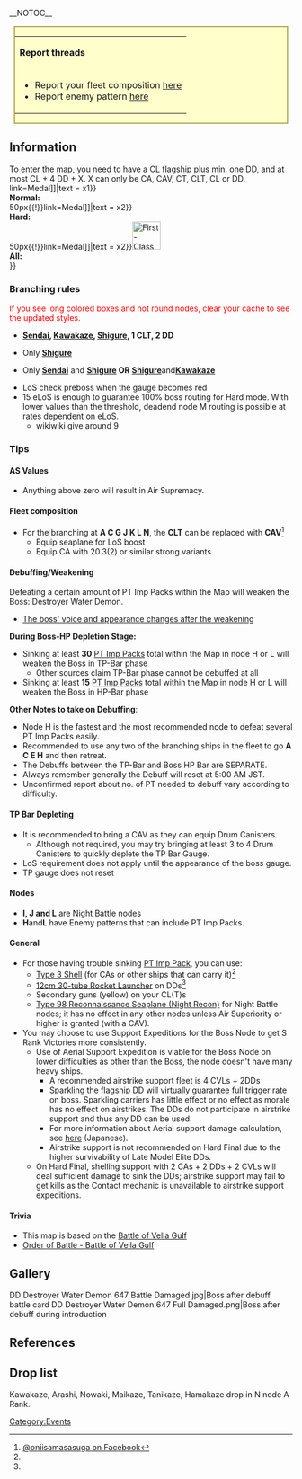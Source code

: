 __NOTOC__

<div style="width:96%; border:2px solid #aa5; background:#ffc; text-align:left; margin:15px auto 20px;">
{| width="100%"
|'''Report threads'''
|-
|
*Report your fleet composition [[Thread:355321|here]]
*Report enemy pattern [[Thread:355320|here]]
|}
</div>

==Information==
To enter the map, you need to have a CL flagship plus min. one DD, and at most CL + 4 DD + X. X can only be CA, CAV, CT, CLT, CL or DD.
{{Infobox
|title = Overcome! Nightbattle of Vanilla Gulf!
|kanji = 乗り越えろ!バニラ湾夜戦!
|romaji = Norikoero! Vanilla-wan yasen!
|image = Fall_2015_E5_Banner.png
|label1 = Mechanics
|value1 = [[Event#Ship_Locking|Ship locking]] (orange/green)<br/>[[Events#Debuffing_Mechanism|Debuffing Mechanism]]<br/>[[Fall_2015_Event/Info#New_mechanic:_Transport_off-load_Gauge|Transport off-load Gauge]]<br/>[[Event#Manual_Node_Selection|Node Selection]]<br/>[[Event#LoS_Check|LoS Check]]<br/>[[PT Imp Pack]]<br/>[[Fall_2015_Event/Info#Map_HP_dependent_on_HQ_level|HQ dependent Map HP]]
|label2 = Boss gauge
|value2 = Easy: 120 TP / 720 HP<br>Medium: 240 TP / 1000 HP<br>Hard: 360 TP / 1060 HP<br>See also [[Fall_2015_Event/Info#Map_HP_dependent_on_HQ_level|this]] table
|label3 = Kills required<br>(second gauge)
|value3 =
'''Easy:''' 3 kills (255 HP)<br>{{ShipBattleCardKai|Destroyer Water Demon/II}}<br/>
'''Normal:''' 4 kills (255 HP)<br>{{ShipBattleCardKai|Destroyer Water Demon/II}}<br/>
'''Hard:''' 5 kills (255 HP)<br>{{ShipBattleCardKai|Destroyer Water Demon/III}}
|label4 = Reward
|value4 =
'''Easy:''' <br/>{{ItemStack|item = [[File:Medal.png{{!}}50px{{!}}link=Medal]]|text = x1}}<br/>
'''Normal:''' <br/>{{ItemStack|item = [[File:Medal.png{{!}}50px{{!}}link=Medal]]|text = x2}}<br/>
'''Hard:''' <br/>{{ItemStack|item = [[File:Medal.png{{!}}50px{{!}}link=Medal]]|text = x2}}[[File:First-Class Medal.png|50px|link=Medal#First_Class_Medal]]
<br/>
'''All:''' <br/>{{ShipBattleCardKai|Hagikaze}}
}}

===Branching rules===
<span style="color:#f00;">If you see long colored boxes and not round nodes, clear your cache to see the updated styles.</span>
* '''[[Sendai]], [[Kawakaze]], [[Shigure]], 1 CLT, 2 DD'''

<div style="padding:0px 0px 0px 50px;">{{Route
|A|#777777;
|C|#00CCFF;
|G|#FF0000;
|J|#FF0000;
|K|#33aa00;
|L|#FF0000;
|N|#FF0000;
}}</div>

* Only '''[[Shigure]]'''

<div style="padding:0px 0px 0px 50px;">{{Route
|A|#777777;
|C|#00CCFF;
|F|#FF0000;
|G|#FF0000;
|J|#FF0000;
|K|#33aa00;
|L|#FF0000;
|N|#FF0000;
}}</div>

* Only '''[[Sendai]]''' and '''[[Shigure]] OR''' '''[[Shigure]] '''and''' [[Kawakaze]]'''

<div style="padding:0px 0px 0px 50px;">{{Route
|A|#777777;
|C|#00CCFF;
|E|#00CCFF;
|H|#FF0000;
|J|#FF0000;
|K|#33aa00;
|L|#FF0000;
|N|#FF0000;
}}</div>

* LoS check preboss when the gauge becomes red
* 15 eLoS {{cite}} is enough to guarantee 100% boss routing for Hard mode. With lower values than the threshold, deadend node M routing is possible at rates dependent on eLoS.
** wikiwiki give around 9

===Tips===
====AS Values====
* Anything above zero will result in Air Supremacy.

===='''Fleet composition'''====
* For the branching at '''A C G J K L N''', the '''CLT''' can be replaced with '''CAV'''<ref name='onsFB'>[https://www.facebook.com/oniisamasasuga/posts/1672747176275650 @oniisamasasuga on Facebook]</ref>
** Equip seaplane for LoS boost
** Equip CA with 20.3(2) or similar strong variants

==== '''Debuffing/Weakening '''====
Defeating a certain amount of PT Imp Packs within the Map will weaken the Boss: Destroyer Water Demon.
*[[#Gallery|The boss' voice and appearance changes after the weakening]]
'''During Boss-HP Depletion Stage:'''
* Sinking at least '''30''' [[PT Imp Pack]]s total within the Map in node H or L will weaken the Boss in TP-Bar phase{{cite}}
** Other sources claim TP-Bar phase cannot be debuffed at all
* Sinking at least '''15''' [[PT Imp Pack]]s total within the Map in node H or L will weaken the Boss in HP-Bar phase
<!--Sources: Fujihita, Hayashi H. Wikiwiki claims it is 20, but given how frequently they have been completely wrong this event, we can ignore the Wikiwiki claim. Debuff KC3 screenshot: http://imgur.com/a/UhfA1; debuffed boss screenshots: http://i.imgur.com/R3KV2XG.png; http://i.imgur.com/SbQdUQI.png-->
'''Other Notes to take on Debuffing''':
* Node H is the fastest and the most recommended node to defeat several PT Imp Packs easily.
* Recommended to use any two of the branching ships in the fleet to go '''A C E H''' and then retreat.
* The Debuffs between the TP-Bar and Boss HP Bar are SEPARATE.{{cite}}
* Always remember generally the Debuff will reset at 5:00 AM JST.
* Unconfirmed report about no. of PT needed to debuff vary according to difficulty.

==== TP Bar Depleting====
* It is recommended to bring a CAV as they can equip Drum Canisters.
** Although not required, you may try bringing at least 3 to 4 Drum Canisters to quickly deplete the TP Bar Gauge.
* LoS requirement does not apply until the appearance of the boss gauge.{{cite}}
* TP gauge does not reset

==== '''Nodes'''====
* '''I, J and L''' are Night Battle nodes
* '''H '''and''' L''' have Enemy patterns that can include PT Imp Packs.

==== '''General'''====
*For those having trouble sinking [[PT Imp Pack]], you can use:
** [[Type 3 Shell]] (for CAs or other ships that can carry it)<ref name='onsFB'/>{{cite}}
** [[12cm 30-tube Rocket Launcher]] on DDs<ref name='onsFB'/>{{cite}}
** Secondary guns (yellow) on your CL(T)s
** [[Type 98 Reconnaissance Seaplane (Night Recon)]] for Night Battle nodes; it has no effect in any other nodes unless Air Superiority or higher is granted (with a CAV).
* You may choose to use Support Expeditions for the Boss Node to get S Rank Victories more consistently.
** Use of Aerial Support Expedition is viable for the Boss Node on lower difficulties as other than the Boss, the node doesn't have many heavy ships.
*** A recommended airstrike support fleet is 4 CVLs + 2DDs
*** Sparkling the flagship DD will virtually guarantee full trigger rate on boss. Sparkling carriers has little effect or no effect as morale has no effect on airstrikes. The DDs do not participate in airstrike support and thus any DD can be used.{{cite}}
*** For more information about Aerial support damage calculation, see [http://wikiwiki.jp/kancolle/?%BB%D9%B1%E7%B4%CF%C2%E2 here] (Japanese).
*** Airstrike support is not recommended on Hard Final due to the higher survivability of Late Model Elite DDs.
** On Hard Final, shelling support with 2 CAs + 2 DDs + 2 CVLs will deal sufficient damage to sink the DDs; airstrike support may fail to get kills as the Contact mechanic is unavailable to airstrike support expeditions.

==== '''Trivia'''====
*This map is based on the [https://en.wikipedia.org/wiki/Battle_of_Vella_Gulf Battle of Vella Gulf]
*[http://www.navweaps.com/index_oob/OOB_WWII_Pacific/OOB_WWII_Vella-Gulf.htm Order of Battle - Battle of Vella Gulf]
{{clear}}

==Gallery==
<gallery widths="150" spacing="small" orientation="square">
DD Destroyer Water Demon 647 Battle Damaged.jpg|Boss after debuff battle card
DD Destroyer Water Demon 647 Full Damaged.png|Boss after debuff during introduction
</gallery>

==References==
<references></references>

==Drop list==
{{DropList
|nodes = B, D, F, G, H, I, J, L, N
|boss = N
|Agano: N/Easy
|Arashi: N/Easy
|Harusame: J/Easy, L/Easy 
|Kawakaze: J/Easy, L/Easy, N/Easy
|Maikaze: N/Easy
|Maruyu: N/Easy
|Mikuma: N/Easy
|Noshiro: N/Easy
|Nowaki: J/Easy, L/Easy, N/Easy
|Sakawa: N/Easy
|Tanikaze: N/Easy
|Yahagi: N/Easy
}}
Kawakaze, Arashi, Nowaki, Maikaze, Tanikaze, Hamakaze drop in N node A Rank.
{{:Fall 2015 Event/E-5/Enemy patterns}}
[[Category:Events]]